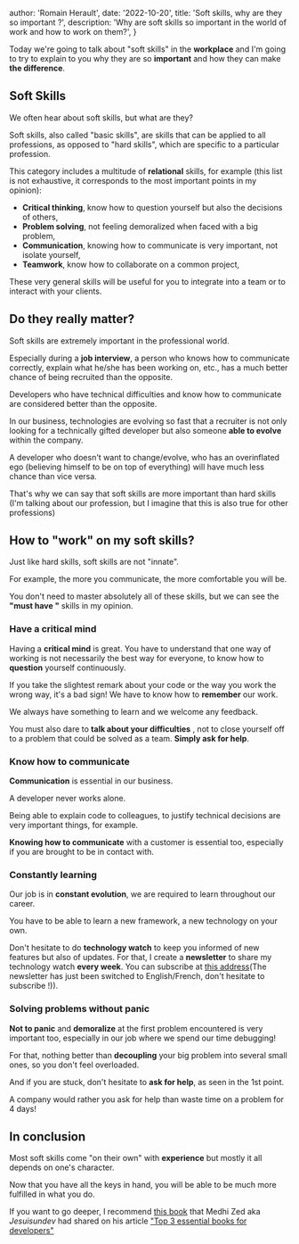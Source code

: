 
  author: 'Romain Herault',
  date: '2022-10-20',
  title: 'Soft skills, why are they so important ?',
  description:
    'Why are soft skills so important in the world of work and how to work on them?',
}


Today we're going to talk about "soft skills" in the **workplace** and I'm going to try to explain to you why they are so **important** and how they can make **the difference**.

## Soft Skills

We often hear about soft skills, but what are they?

Soft skills, also called "basic skills", are skills that can be applied to all professions, as opposed to "hard skills", which are specific to a particular profession.

This category includes a multitude of **relational** skills, for example (this list is not exhaustive, it corresponds to the most important points in my opinion):

- **Critical thinking**, know how to question yourself but also the decisions of others,
- **Problem solving**, not feeling demoralized when faced with a big problem,
- **Communication**, knowing how to communicate is very important, not isolate yourself,
- **Teamwork**, know how to collaborate on a common project,

These very general skills will be useful for you to integrate into a team or to interact with your clients.

## Do they really matter?

Soft skills are extremely important in the professional world.

Especially during a **job interview**, a person who knows how to communicate correctly, explain what he/she has been working on, etc., has a much better chance of being recruited than the opposite.

Developers who have technical difficulties and know how to communicate are considered better than the opposite.

In our business, technologies are evolving so fast that a recruiter is not only looking for a technically gifted developer but also someone **able to evolve** within the company.

A developer who doesn't want to change/evolve, who has an overinflated ego (believing himself to be on top of everything) will have much less chance than vice versa.

That's why we can say that soft skills are more important than hard skills (I'm talking about our profession, but I imagine that this is also true for other professions)

## How to "work" on my soft skills?

Just like hard skills, soft skills are not "innate".

For example, the more you communicate, the more comfortable you will be.

You don't need to master absolutely all of these skills, but we can see the **"must have "** skills in my opinion.

### Have a critical mind

Having a **critical mind** is great. You have to understand that one way of working is not necessarily the best way for everyone, to know how to **question** yourself continuously.

If you take the slightest remark about your code or the way you work the wrong way, it's a bad sign! We have to know how to **remember** our work.

We always have something to learn and we welcome any feedback.

You must also dare to **talk about your difficulties** , not to close yourself off to a problem that could be solved as a team. **Simply ask for help**.

### Know how to communicate

**Communication** is essential in our business.

A developer never works alone.

Being able to explain code to colleagues, to justify technical decisions are very important things, for example.

**Knowing how to communicate** with a customer is essential too, especially if you are brought to be in contact with.

### Constantly learning

Our job is in **constant evolution**, we are required to learn throughout our career.

You have to be able to learn a new framework, a new technology on your own.

Don't hesitate to do **technology watch** to keep you informed of new features but also of updates. For that, I create a **newsletter** to share my technology watch **every week**. You can subscribe at [this address](https://www.getrevue.co/profile/rherault)(The newsletter has just been switched to English/French, don't hesitate to subscribe !)).

### Solving problems without panic

**Not to panic** and **demoralize** at the first problem encountered is very important too, especially in our job where we spend our time debugging!

For that, nothing better than **decoupling** your big problem into several small ones, so you don't feel overloaded.

And if you are stuck, don't hesitate to **ask for help**, as seen in the 1st point.

A company would rather you ask for help than waste time on a problem for 4 days!

## In conclusion

Most soft skills come "on their own" with **experience** but mostly it all depends on one's character.

Now that you have all the keys in hand, you will be able to be much more fulfilled in what you do.

If you want to go deeper, I recommend [this book](https://www.amazon.fr/Soft-Skills-Software-Developers-Manual-dp-0999081446/dp/0999081446) that Medhi Zed aka _Jesuisundev_ had shared on his article ["Top 3 essential books for developers"](https://www.jesuisundev.com/livre-developpeur/)
